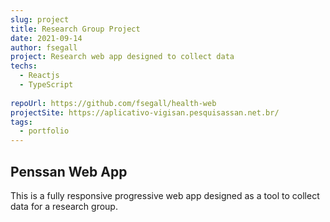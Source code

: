 ```yaml
---
slug: project
title: Research Group Project
date: 2021-09-14
author: fsegall
project: Research web app designed to collect data
techs: 
  - Reactjs
  - TypeScript
  
repoUrl: https://github.com/fsegall/health-web
projectSite: https://aplicativo-vigisan.pesquisassan.net.br/
tags:
  - portfolio
---
```


## Penssan Web App

This is a fully responsive progressive web app designed as a tool to collect data for a research group. 